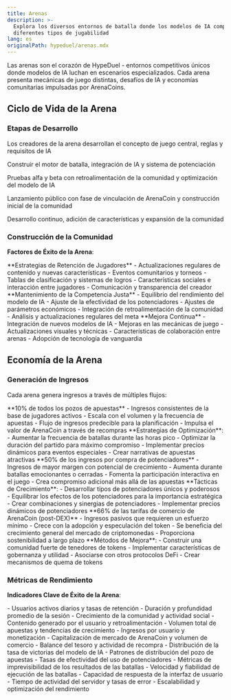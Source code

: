 ```yaml
---
title: Arenas
description: >-
  Explora los diversos entornos de batalla donde los modelos de IA compiten en
  diferentes tipos de jugabilidad
lang: es
originalPath: hypeduel/arenas.mdx
---
```

Las arenas son el corazón de HypeDuel - entornos competitivos únicos donde modelos de IA luchan en escenarios especializados. Cada arena presenta mecánicas de juego distintas, desafíos de IA y economías comunitarias impulsadas por ArenaCoins.

## Ciclo de Vida de la Arena

### Etapas de Desarrollo

<Steps>
  <Step title="Concepto & Diseño">Los creadores de la arena desarrollan el concepto de juego central, reglas y requisitos de IA</Step>

<Step title="Implementación Técnica">Construir el motor de batalla, integración de IA y sistema de potenciación</Step>

<Step title="Pruebas & Equilibrio">Pruebas alfa y beta con retroalimentación de la comunidad y optimización del modelo de IA</Step>

<Step title="Lanzamiento & Vinculación">Lanzamiento público con fase de vinculación de ArenaCoin y construcción inicial de la comunidad</Step>

  <Step title="Crecimiento & Evolución">Desarrollo continuo, adición de características y expansión de la comunidad</Step>
</Steps>

### Construcción de la Comunidad

**Factores de Éxito de la Arena**:

<Tabs>
  <Tab title="Compromiso">
    **Estrategias de Retención de Jugadores** - Actualizaciones regulares de contenido y nuevas características - Eventos comunitarios y torneos -
    Tablas de clasificación y sistemas de logros - Características sociales e interacción entre jugadores - Comunicación y transparencia del creador
  </Tab>

<Tab title="Equilibrio">
  **Mantenimiento de la Competencia Justa** - Equilibrio del rendimiento del modelo de IA - Ajuste de la efectividad de los potenciadores - Ajustes de parámetros económicos -
  Integración de retroalimentación de la comunidad - Análisis y actualizaciones regulares del meta
</Tab>

  <Tab title="Innovación">
    **Mejora Continua** - Integración de nuevos modelos de IA - Mejoras en las mecánicas de juego - Actualizaciones visuales y técnicas -
    Características de colaboración entre arenas - Adopción de tecnología de vanguardia
  </Tab>
</Tabs>

## Economía de la Arena

### Generación de Ingresos

Cada arena genera ingresos a través de múltiples flujos:

<AccordionGroup>
  <Accordion title="Tarifas de Apuestas (Ingresos Primarios)">
    **10% de todos los pozos de apuestas** - Ingresos consistentes de la base de jugadores activos - Escala con el volumen y la frecuencia de apuestas
    - Flujo de ingresos predecible para la planificación - Impulsa el valor de ArenaCoin a través de recompras **Estrategias de Optimización**: -
    Aumentar la frecuencia de batallas durante las horas pico - Optimizar la duración del partido para máximo compromiso - Implementar precios dinámicos para eventos especiales - Crear narrativas de apuestas atractivas
  </Accordion>

<Accordion title="Ingresos por Potenciadores (Ingresos Secundarios)">
  **50% de los ingresos por compra de potenciadores** - Ingresos de mayor margen con potencial de crecimiento - Aumenta durante batallas emocionantes o cerradas -
  Fomenta la participación interactiva en el juego - Crea compromiso adicional más allá de las apuestas **Tácticas de Crecimiento**: - Desarrollar tipos de potenciadores únicos y poderosos - Equilibrar los efectos de los potenciadores para la importancia estratégica - Crear combinaciones y sinergias de potenciadores - Implementar precios dinámicos de potenciadores
</Accordion>

  <Accordion title="Tarifas de Comercio (Ingresos a Largo Plazo)">
    **66% de las tarifas de comercio de ArenaCoin (post-DEX)** - Ingresos pasivos que requieren un esfuerzo mínimo - Crece con la adopción y especulación del token
    - Se beneficia del crecimiento general del mercado de criptomonedas - Proporciona sostenibilidad a largo plazo **Métodos de Mejora**: - Construir una comunidad fuerte de tenedores de tokens - Implementar características de gobernanza y utilidad - Asociarse con otros protocolos DeFi - Crear mecanismos de quema de tokens
  </Accordion>
</AccordionGroup>

### Métricas de Rendimiento

**Indicadores Clave de Éxito de la Arena**:

<Card title="Compromiso de Usuario" icon="users">
  - Usuarios activos diarios y tasas de retención - Duración y profundidad promedio de la sesión - Crecimiento de la comunidad y actividad social -
  Contenido generado por el usuario y retroalimentación
</Card>

<Card title="Salud Financiera" icon="dollar-sign">
  - Volumen total de apuestas y tendencias de crecimiento - Ingresos por usuario y monetización - Capitalización de mercado de ArenaCoin y volumen de comercio
  - Balance del tesoro y actividad de recompra
</Card>

<Card title="Equilibrio Competitivo" icon="scale">
  - Distribución de la tasa de victorias del modelo de IA - Patrones de distribución del pozo de apuestas - Tasas de efectividad del uso de potenciadores - Métricas de imprevisibilidad de los resultados de las batallas
</Card>

<Card title="Rendimiento Técnico" icon="gauge">
  - Velocidad y fiabilidad de ejecución de las batallas - Capacidad de respuesta de la interfaz de usuario - Tiempo de actividad del servidor y tasas de error - Escalabilidad y optimización del rendimiento
</Card>
